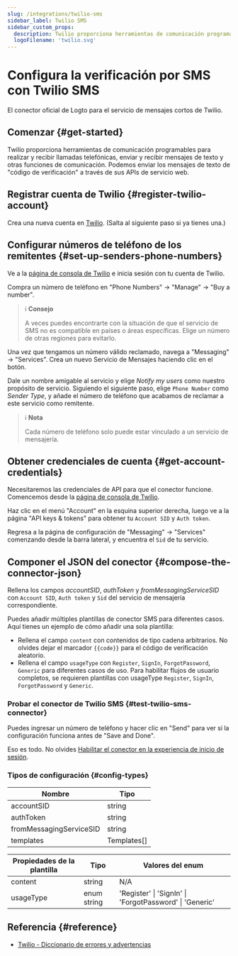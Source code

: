 ```yaml
---
slug: /integrations/twilio-sms
sidebar_label: Twilio SMS
sidebar_custom_props:
  description: Twilio proporciona herramientas de comunicación programables para llamadas telefónicas y mensajes.
  logoFilename: 'twilio.svg'
---
```



# Configura la verificación por SMS con Twilio SMS

El conector oficial de Logto para el servicio de mensajes cortos de Twilio.

<GuideTip />

## Comenzar \{#get-started}

Twilio proporciona herramientas de comunicación programables para realizar y recibir llamadas telefónicas, enviar y recibir mensajes de texto y otras funciones de comunicación. Podemos enviar los mensajes de texto de "código de verificación" a través de sus APIs de servicio web.

## Registrar cuenta de Twilio \{#register-twilio-account}

Crea una nueva cuenta en [Twilio](https://www.twilio.com). (Salta al siguiente paso si ya tienes una.)

## Configurar números de teléfono de los remitentes \{#set-up-senders-phone-numbers}

Ve a la [página de consola de Twilio](https://console.twilio.com/) e inicia sesión con tu cuenta de Twilio.

Compra un número de teléfono en "Phone Numbers" -> "Manage" -> "Buy a number".

> ℹ️ **Consejo**
>
> A veces puedes encontrarte con la situación de que el servicio de SMS no es compatible en países o áreas específicas. Elige un número de otras regiones para evitarlo.

Una vez que tengamos un número válido reclamado, navega a "Messaging" -> "Services". Crea un nuevo Servicio de Mensajes haciendo clic en el botón.

Dale un nombre amigable al servicio y elige _Notify my users_ como nuestro propósito de servicio. Siguiendo el siguiente paso, elige `Phone Number` como _Sender Type_, y añade el número de teléfono que acabamos de reclamar a este servicio como remitente.

> ℹ️ **Nota**
>
> Cada número de teléfono solo puede estar vinculado a un servicio de mensajería.

## Obtener credenciales de cuenta \{#get-account-credentials}

Necesitaremos las credenciales de API para que el conector funcione. Comencemos desde la [página de consola de Twilio](https://console.twilio.com/).

Haz clic en el menú "Account" en la esquina superior derecha, luego ve a la página "API keys & tokens" para obtener tu `Account SID` y `Auth token`.

Regresa a la página de configuración de "Messaging" -> "Services" comenzando desde la barra lateral, y encuentra el `Sid` de tu servicio.

## Componer el JSON del conector \{#compose-the-connector-json}

Rellena los campos _accountSID_, _authToken_ y _fromMessagingServiceSID_ con `Account SID`, `Auth token` y `Sid` del servicio de mensajería correspondiente.

Puedes añadir múltiples plantillas de conector SMS para diferentes casos. Aquí tienes un ejemplo de cómo añadir una sola plantilla:

- Rellena el campo `content` con contenidos de tipo cadena arbitrarios. No olvides dejar el marcador `{{code}}` para el código de verificación aleatorio.
- Rellena el campo `usageType` con `Register`, `SignIn`, `ForgotPassword`, `Generic` para diferentes casos de uso. Para habilitar flujos de usuario completos, se requieren plantillas con usageType `Register`, `SignIn`, `ForgotPassword` y `Generic`.

### Probar el conector de Twilio SMS \{#test-twilio-sms-connector}

Puedes ingresar un número de teléfono y hacer clic en "Send" para ver si la configuración funciona antes de "Save and Done".

Eso es todo. No olvides [Habilitar el conector en la experiencia de inicio de sesión](/connectors/sms-connectors/#enable-phone-number-sign-up-or-sign-in).

### Tipos de configuración \{#config-types}

| Nombre                  | Tipo        |
| ----------------------- | ----------- |
| accountSID              | string      |
| authToken               | string      |
| fromMessagingServiceSID | string      |
| templates               | Templates[] |

| Propiedades de la plantilla | Tipo        | Valores del enum                                        |
| --------------------------- | ----------- | ------------------------------------------------------- |
| content                     | string      | N/A                                                     |
| usageType                   | enum string | 'Register' \| 'SignIn' \| 'ForgotPassword' \| 'Generic' |

## Referencia \{#reference}

- [Twilio - Diccionario de errores y advertencias](https://www.twilio.com/docs/api/errors)
